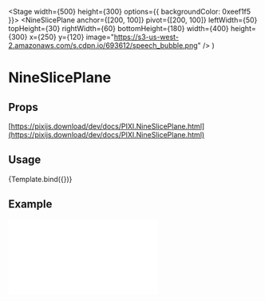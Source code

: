 
<Meta title="Components/NineSlicePlane" component={NineSlicePlane} />

  <Stage width={500} height={300} options={{ backgroundColor: 0xeef1f5 }}>
    <NineSlicePlane
      anchor={[200, 100]}
      pivot={[200, 100]}
      leftWidth={50}
      topHeight={30}
      rightWidth={60}
      bottomHeight={180}
      width={400}
      height={300}
      x={250}
      y={120}
      image="https://s3-us-west-2.amazonaws.com/s.cdpn.io/693612/speech_bubble.png" />
  </Stage>
)


# NineSlicePlane

## Props

[https://pixijs.download/dev/docs/PIXI.NineSlicePlane.html](https://pixijs.download/dev/docs/PIXI.NineSlicePlane.html)

## Usage

<Canvas>
  <Story name="default">
    {Template.bind({})}
  </Story>
</Canvas>


## Example

<iframe
  height={500}
  scrolling="no"
  title="Nine Slice Plane"
  src="//codepen.io/inlet/embed/8bf47b3e9a4539c472ea2836780c59eb/?height=300&theme-id=33987&default-tab=result&embed-version=2"
  frameBorder="no"
  allowFullScreen={true}
  style={{ width: '100%' }} />
